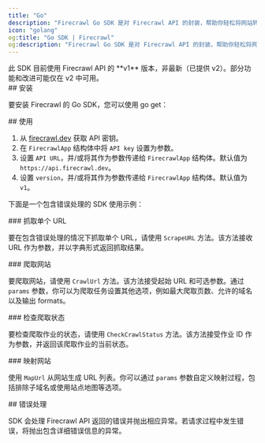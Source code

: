```yaml
---
title: "Go"
description: "Firecrawl Go SDK 是对 Firecrawl API 的封装，帮助你轻松将网站转换为 Markdown。"
icon: "golang"
og:title: "Go SDK | Firecrawl"
og:description: "Firecrawl Go SDK 是对 Firecrawl API 的封装，帮助你轻松将网站转换为 Markdown。"
---
```



<Warning>
  此 SDK 目前使用 Firecrawl API 的 **v1** 版本，非最新（已提供 v2）。部分功能和改进可能仅在 v2 中可用。
</Warning>


<div id="installation">
  ## 安装
</div>

要安装 Firecrawl 的 Go SDK，您可以使用 go get：

<InstallGoSDK />

<div id="usage">
  ## 使用
</div>

1. 从 [firecrawl.dev](https://firecrawl.dev) 获取 API 密钥。
2. 在 `FirecrawlApp` 结构体中将 `API key` 设置为参数。
3. 设置 `API URL`，并/或将其作为参数传递给 `FirecrawlApp` 结构体。默认值为 `https://api.firecrawl.dev`。
4. 设置 `version`，并/或将其作为参数传递给 `FirecrawlApp` 结构体。默认值为 `v1`。

下面是一个包含错误处理的 SDK 使用示例：

<ScrapeAndCrawlGoExample />

<div id="scraping-a-url">
  ### 抓取单个 URL
</div>

要在包含错误处理的情况下抓取单个 URL，请使用 `ScrapeURL` 方法。该方法接收 URL 作为参数，并以字典形式返回抓取结果。

<ScrapeGoShort />

<div id="crawling-a-website">
  ### 爬取网站
</div>

要爬取网站，请使用 `CrawlUrl` 方法。该方法接受起始 URL 和可选参数。通过 `params` 参数，你可以为爬取任务设置其他选项，例如最大爬取页数、允许的域名以及输出 formats。

<CrawlGoShort />

<div id="checking-crawl-status">
  ### 检查爬取状态
</div>

要检查爬取作业的状态，请使用 `CheckCrawlStatus` 方法。该方法接受作业 ID 作为参数，并返回该爬取作业的当前状态。

<CheckCrawlStatusGoShort />

<div id="map-a-website">
  ### 映射网站
</div>

使用 `MapUrl` 从网站生成 URL 列表。你可以通过 `params` 参数自定义映射过程，包括排除子域名或使用站点地图等选项。

<MapGoShort />

<div id="error-handling">
  ## 错误处理
</div>

SDK 会处理 Firecrawl API 返回的错误并抛出相应异常。若请求过程中发生错误，将抛出包含详细错误信息的异常。